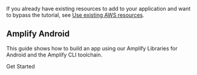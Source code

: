 If you already have existing resources to add to your application and want to bypass the tutorial, see [Use existing AWS resources](/[platform]/start/project-setup/use-existing-resources/).

## Amplify Android

This guide shows how to build an app using our Amplify Libraries for Android and the Amplify CLI toolchain.

<InternalLinkButton href="/[platform]/start/project-setup/prerequisites/">
  <span slot="text">Get Started</span>
</InternalLinkButton>
